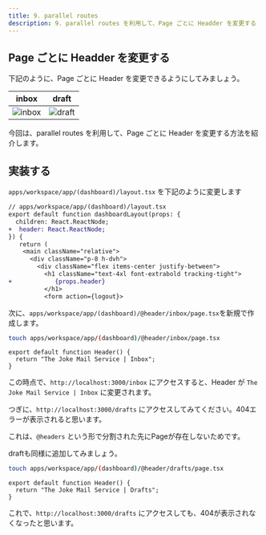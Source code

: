 ```yaml
---
title: 9. parallel routes
description: 9. parallel routes を利用して、Page ごとに Headder を変更する
---
```


## Page ごとに Headder を変更する

下記のように、Page ごとに Header を変更できるようにしてみましょう。

|inbox|draft|
|---|---|
![inbox](../../assets/parallel-routes-header-inbox.png)|![draft](../../assets/parallel-routes-header-drafts.png)

今回は、parallel routes を利用して、Page ごとに Header を変更する方法を紹介します。

## 実装する


`apps/workspace/app/(dashboard)/layout.tsx` を下記のように変更します

```diff format="tsx"
// apps/workspace/app/(dashboard)/layout.tsx
export default function dashboardLayout(props: {
  children: React.ReactNode;
+  header: React.ReactNode;
}) {
   return (
    <main className="relative">
      <div className="p-8 h-dvh">
        <div className="flex items-center justify-between">
          <h1 className="text-4xl font-extrabold tracking-tight">
+            {props.header}
          </h1>
          <form action={logout}>
```

次に、`apps/workspace/app/(dashboard)/@header/inbox/page.tsx`を新規で作成します。
  
```bash
touch apps/workspace/app/(dashboard)/@header/inbox/page.tsx
```

```tsx
export default function Header() {
  return "The Joke Mail Service | Inbox";
}
```

この時点で、`http://localhost:3000/inbox` にアクセスすると、Header が `The Joke Mail Service | Inbox` に変更されます。

つぎに、`http://localhost:3000/drafts` にアクセスしてみてください。404エラーが表示されると思います。

これは、`@headers` という形で分割された先にPageが存在しないためです。

draftも同様に追加してみましょう。

  
```bash
touch apps/workspace/app/(dashboard)/@header/drafts/page.tsx
```

```tsx
export default function Header() {
  return "The Joke Mail Service | Drafts";
}
```

これで、`http://localhost:3000/drafts` にアクセスしても、404が表示されなくなったと思います。

